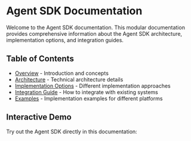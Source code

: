 # Agent SDK Documentation

Welcome to the Agent SDK documentation. This modular documentation provides comprehensive information about the Agent SDK architecture, implementation options, and integration guides.

## Table of Contents

- [Overview](./overview.mdx) - Introduction and concepts
- [Architecture](./architecture.mdx) - Technical architecture details
- [Implementation Options](./implementation-options.mdx) - Different implementation approaches
- [Integration Guide](./integration-guide.mdx) - How to integrate with existing systems
- [Examples](./examples/) - Implementation examples for different platforms

## Interactive Demo

Try out the Agent SDK directly in this documentation:

<AgentDemo />